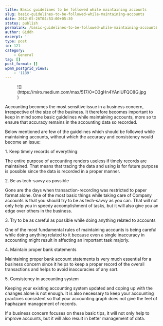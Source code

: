 ```yaml
---
title: Basic guidelines to be followed while maintaining accounts
slug: basic-guidelines-to-be-followed-while-maintaining-accounts
date: 2012-05-26T04:53:00+05:30
status: publish
permalink: /basic-guidelines-to-be-followed-while-maintaining-accounts
author: Giddh
excerpt: ''
type: post
id: 121
category:
    - General
tag: []
post_format: []
wpmm_postgrid_views:
    - '1139'
---
```

<figure class="wp-block-image size-large">![](https://miro.medium.com/max/517/0*O3gHn4YAnlUFQO8G.jpg)</figure>Accounting becomes the most sensitive issue in a business concern, irrespective of the size of the business. It therefore becomes important to keep in mind some basic guidelines while maintaining accounts, more so to ensure that accuracy remains in the accounting data so recorded.

Below mentioned are few of the guidelines which should be followed while maintaining accounts, without which the accuracy and consistency would become an issue:

1\. Keep timely records of everything

The entire purpose of accounting renders useless if timely records are maintained. That means that tracing the data and using is for future purpose is possible since the data is recorded in a proper manner.

2\. Be as tech-savvy as possible

Gone are the days when transaction-recording was restricted to paper format alone. One of the most basic things while taking care of Company accounts is that you should try to be as tech-savvy as you can. That will not only help you in speedy accomplishment of tasks, but it will also give you an edge over others in the business.

3\. Try to be as careful as possible while doing anything related to accounts

One of the most fundamental rules of maintaining accounts is being careful while doing anything related to it because even a single inaccuracy in accounting might result in affecting an important task majorly.

4\. Maintain proper bank statements

Maintaining proper bank account statements is very much essential for a business concern since it helps to keep a proper record of the overall transactions and helps to avoid inaccuracies of any sort.

5\. Consistency in accounting system

Keeping your existing accounting system updated and coping up with the changes alone is not enough. It is also necessary to keep your accounting practices consistent so that your accounting graph does not give the feel of haphazard management of records.

If a business concern focuses on these basic tips, it will not only help to improve accounts, but it will also result in better management of data.